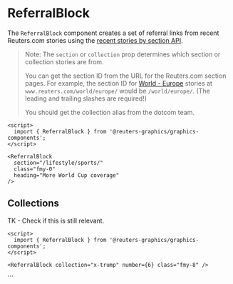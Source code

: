 

<Meta of={ReferralBlockStories} />

# ReferralBlock

The `ReferralBlock` component creates a set of referral links from recent Reuters.com stories using the [recent stories by section API](https://www.reuters.com/pf/api/v3/content/fetch/recent-stories-by-sections-v1?query=%7B%22section_ids%22%3A%22%2Fworld%2F%22%2C%22size%22%3A20%2C%22website%22%3A%22reuters%22%7D).

> Note: The `section` or `collection` prop determines which section or collection stories are from.
>
> You can get the section ID from the URL for the Reuters.com section pages. For example, the section ID for [World - Europe](https://www.reuters.com/world/europe/) stories at `www.reuters.com/world/europe/` would be `/world/europe/`. (The leading and trailing slashes are required!)
>
> You should get the collection alias from the dotcom team.

```svelte
<script>
  import { ReferralBlock } from '@reuters-graphics/graphics-components';
</script>

<ReferralBlock
  section="/lifestyle/sports/"
  class="fmy-0"
  heading="More World Cup coverage"
/>
```

<Canvas of={ReferralBlockStories.Demo} />

## Collections

TK - Check if this is still relevant.

```svelte
<script>
  import { ReferralBlock } from '@reuters-graphics/graphics-components';
</script>

<ReferralBlock collection="x-trump" number={6} class="fmy-8" />
```

<Canvas of={ReferralBlockStories.ByCollection} />
```
